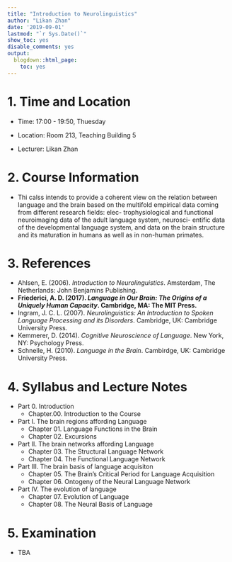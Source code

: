 ```yaml
---
title: "Introduction to Neurolinguistics"
author: "Likan Zhan"
date: '2019-09-01'
lastmod: "`r Sys.Date()`"
show_toc: yes
disable_comments: yes
output:
  blogdown::html_page:
    toc: yes
---
```


# 1. Time and Location

- Time: 17:00 - 19:50, Thuesday

- Location: Room 213, Teaching Building 5

- Lecturer: Likan Zhan

# 2. Course Information

- Thi calss intends to provide a coherent view on the relation between language and the brain based on the multifold empirical data coming from different research fields: elec- trophysiological and functional neuroimaging data of the adult language system, neurosci- entific data of the developmental language system, and data on the brain structure and its maturation in humans as well as in non-human primates.

# 3. References

- Ahlsen, E. (2006). *Introduction to Neurolinguistics*. Amsterdam, The Netherlands: John Benjamins Publishing.
- **Friederici, A. D. (2017). *Language in Our Brain: The Origins of a Uniquely Human Capacity*. Cambridge, MA: The MIT Press.**
- Ingram, J. C. L. (2007). *Neurolinguistics: An Introduction to Spoken Language Processing and its Disorders*. Cambridge, UK: Cambridge University Press.
- Kemmerer, D. (2014). *Cognitive Neuroscience of Language*. New York, NY: Psychology Press.
- Schnelle, H. (2010). *Language in the Brain*. Cambirdge, UK: Cambridge University Press.

# 4. Syllabus and Lecture Notes

- Part 0. Introduction
  - Chapter.00. Introduction to the Course [<i class="far fa-file-pdf"> \faFilePdf[regular] </i>](https://appendix.likan.info/Introduction-to-Neurolinguistics/CH_00.pdf)

- Part I. The brain regions affording Language
  - Chapter 01. Language Functions in the Brain
  - Chapter 02. Excursions

- Part II. The brain networks affording Language
  - Chapter 03. The Structural Language Network
  - Chapter 04. The Functional Language Network

- Part III. The brain basis of language acquisiton
  - Chapter 05. The Brain’s Critical Period for Language Acquisition
  - Chapter 06. Ontogeny of the Neural Language Network

- Part IV. The evolution of language
  - Chapter 07. Evolution of Language
  - Chapter 08. The Neural Basis of Language

# 5. Examination

- TBA
<!---
- Time and location: **08:00-09:50, July 13**, **Room 104, Teaching Building 4**;
- Structure of the exam: 65 multiple choices, selected from the *learning check* problems of chapters *1 - 13*; 2 essay questions, selected from the *odd-numbered problems* of chapters *9 - 13*.
--->